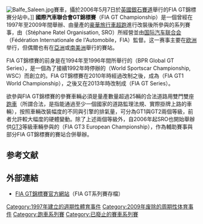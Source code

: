 [[File:Balfe_Saleen.jpg|thumb]]賽車，攝於2006年5月7日於[[英國|英國]][[銀石賽道|銀石賽道]]舉行的FIA GT錦標賽分站中。]]
'''國際汽車聯合會GT錦標賽'''（FIA GT Championship）是一個曾經在1997年至2009年間舉辦、由量產的[[豪華旅行車|豪華旅行車]][[超跑|超跑]]進行改裝後所參與的系列賽事，由{{link-en|史蒂芬·拉特爾組織|Stéphane Ratel Organisation}}（Stéphane Ratel Organisation, SRO）所經營並由[[国际汽车联合会|国际汽车联合会]]（Fédération Internationale de l'Automobile，FIA）監督。这一赛事主要在[[欧洲|欧洲]]举行，但偶爾也有在[[亞洲|亞洲]]或[[南美洲|南美洲]]舉行的賽站。

FIA GT錦標賽的前身是在1994年至1996年間所舉行的{{link-en|BPR全球GT系列賽|BPR Global GT Series}}（BPR Global GT Series），是一個為了接續1992年時停辦的{{link-en|世界跑車錦標賽|World Sportscar Championship}}（World Sportscar Championship, WSC）而創立的{{link-en|耐久賽 (賽車)|Endurance racing (motorsport)|耐久賽事}}。FIA GT錦標賽在2010年時經過改制之後，成為{{link-en|FIA GT1世界錦標賽|FIA GT1 World Championship}}（FIA GT1 World Championship），之後又在2013年時改制成{{link-en|寶鉑衝刺系列賽|Blancpain Sprint Series|FIA GT系列賽}}（FIA GT Series）。{{R|SRO}}

欲參與FIA GT錦標賽的參賽車輛必須是量產數量超過25輛的合法道路用雙門雙座[[跑車|跑車]]（所謂合法，是指能通過至少一個國家的道路監理法規、實際掛牌上路的車輛），按照車輛改裝幅度的不同與引擎的排氣量，可分為GT1與GT2兩個等級，前者允許較大幅度的硬體變動。除了上述兩個等級外，自2006年起SRO也開始舉辦供[[GT3|GT3]]等級車輛參與的{{link-en|FIA GT3歐洲錦標賽|Group GT3}}（FIA GT3 European Championship），作為輔助賽事與部分FIA GT錦標賽的賽站合併舉辦。

==参考文献==
{{reflist|
<ref name="SRO">{{cite web |url=http://www.sromg.com/about |language=en |title=A History of Racing Excellence |publisher=SRO官方網站 |date= |accessdate=2014-02-23 |archive-date=2013-08-01 |archive-url=https://web.archive.org/web/20130801210438/http://www.sromg.com/about |dead-url=no }}</ref>
}}

==外部連結==
* [https://web.archive.org/web/20140226162037/http://history.fiagt.com/ FIA GT錦標賽官方網站]（FIA GT系列賽存檔）{{en}}

{{DEFAULTSORT:FIA GT Championship}}
[[Category:1997年建立的週期性體育事件|Category:1997年建立的週期性體育事件]]
[[Category:2009年废除的周期性体育事件|Category:2009年废除的周期性体育事件]]
[[Category:跑車系列賽|Category:跑車系列賽]]
[[Category:已廢止的賽車系列賽|Category:已廢止的賽車系列賽]]